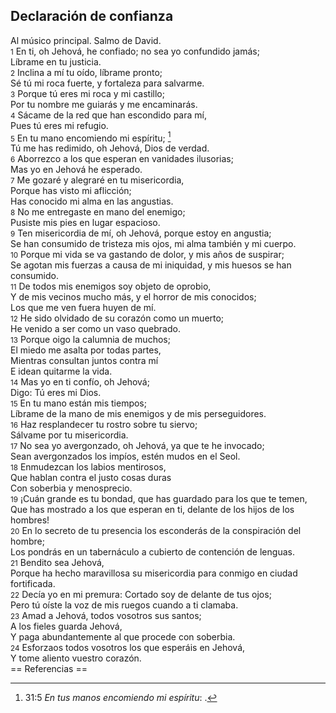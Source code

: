 == Declaración de confianza ==

Al músico principal. Salmo de David.<br>
{{anchor|1}} <small>1</small> En ti, oh Jehová, he confiado; no sea yo confundido jamás;<br>
Líbrame en tu justicia.<br>
{{anchor|2}} <small>2</small> Inclina a mí tu oído, líbrame pronto;<br>
Sé tú mi roca fuerte, y fortaleza para salvarme.<br>
{{anchor|3}} <small>3</small> Porque tú eres mi roca y mi castillo;<br>
Por tu nombre me guiarás y me encaminarás.<br>
{{anchor|4}} <small>4</small> Sácame de la red que han escondido para mí,<br>
Pues tú eres mi refugio.<br>
{{anchor|5}} <small>5</small> En tu mano encomiendo mi espíritu; <ref>31:5 ''En tus manos encomiendo mi espíritu'': {{lib|LU|188|3|4}}.</ref><br>
Tú me has redimido, oh Jehová, Dios de verdad.<br>
{{anchor|6}} <small>6</small> Aborrezco a los que esperan en vanidades ilusorias;<br>
Mas yo en Jehová he esperado.<br>
{{anchor|7}} <small>7</small> Me gozaré y alegraré en tu misericordia,<br>
Porque has visto mi aflicción;<br>
Has conocido mi alma en las angustias.<br>
{{anchor|8}} <small>8</small> No me entregaste en mano del enemigo;<br>
Pusiste mis pies en lugar espacioso.<br>
{{anchor|9}} <small>9</small> Ten misericordia de mí, oh Jehová, porque estoy en angustia;<br>
Se han consumido de tristeza mis ojos, mi alma también y mi cuerpo.<br>
{{anchor|10}} <small>10</small> Porque mi vida se va gastando de dolor, y mis años de suspirar;<br>
Se agotan mis fuerzas a causa de mi iniquidad, y mis huesos se han consumido.<br>
{{anchor|11}} <small>11</small> De todos mis enemigos soy objeto de oprobio,<br>
Y de mis vecinos mucho más, y el horror de mis conocidos;<br>
Los que me ven fuera huyen de mí.<br>
{{anchor|12}} <small>12</small> He sido olvidado de su corazón como un muerto;<br>
He venido a ser como un vaso quebrado.<br>
{{anchor|13}} <small>13</small> Porque oigo la calumnia de muchos;<br>
El miedo me asalta por todas partes,<br>
Mientras consultan juntos contra mí<br>
E idean quitarme la vida.<br>
{{anchor|14}} <small>14</small> Mas yo en ti confío, oh Jehová;<br>
Digo: Tú eres mi Dios.<br>
{{anchor|15}} <small>15</small> En tu mano están mis tiempos;<br>
Líbrame de la mano de mis enemigos y de mis perseguidores.<br>
{{anchor|16}} <small>16</small> Haz resplandecer tu rostro sobre tu siervo;<br>
Sálvame por tu misericordia.<br>
{{anchor|17}} <small>17</small> No sea yo avergonzado, oh Jehová, ya que te he invocado;<br>
Sean avergonzados los impíos, estén mudos en el Seol.<br>
{{anchor|18}} <small>18</small> Enmudezcan los labios mentirosos,<br>
Que hablan contra el justo cosas duras<br>
Con soberbia y menosprecio.<br>
{{anchor|19}} <small>19</small> ¡Cuán grande es tu bondad, que has guardado para los que te temen,<br>
Que has mostrado a los que esperan en ti, delante de los hijos de los hombres!<br>
{{anchor|20}} <small>20</small> En lo secreto de tu presencia los esconderás de la conspiración del hombre;<br>
Los pondrás en un tabernáculo a cubierto de contención de lenguas.<br>
{{anchor|21}} <small>21</small> Bendito sea Jehová,<br>
Porque ha hecho maravillosa su misericordia para conmigo en ciudad fortificada.<br>
{{anchor|22}} <small>22</small> Decía yo en mi premura: Cortado soy de delante de tus ojos;<br>
Pero tú oíste la voz de mis ruegos cuando a ti clamaba.<br>
{{anchor|23}} <small>23</small> Amad a Jehová, todos vosotros sus santos;<br>
A los fieles guarda Jehová,<br>
Y paga abundantemente al que procede con soberbia.<br>
{{anchor|24}} <small>24</small> Esforzaos todos vosotros los que esperáis en Jehová,<br>
Y tome aliento vuestro corazón.<br>
== Referencias ==

<references />
